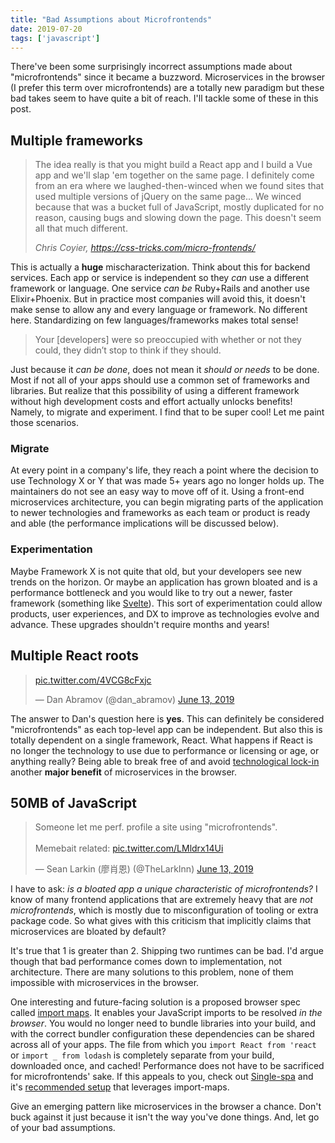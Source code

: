 ```yaml
---
title: "Bad Assumptions about Microfrontends"
date: 2019-07-20
tags: ['javascript']
---
```


There've been some surprisingly incorrect assumptions made about "microfrontends" since it became a buzzword. Microservices in the browser (I prefer this term over microfrontends) are a totally new paradigm but these bad takes seem to have quite a bit of reach. I'll tackle some of these in this post. 

## Multiple frameworks

> The idea really is that you might build a React app and I build a Vue app and we'll slap 'em together on the same page. I definitely come from an era where we laughed-then-winced when we found sites that used multiple versions of jQuery on the same page... We winced because that was a bucket full of JavaScript, mostly duplicated for no reason, causing bugs and slowing down the page. This doesn't seem all that much different.
>
> *Chris Coyier, https://css-tricks.com/micro-frontends/*

This is actually a **huge** mischaracterization. Think about this for backend services. Each app or service is independent so they *can* use a different framework or language. One service *can be* Ruby+Rails and another use Elixir+Phoenix. But in practice most companies will avoid this, it doesn't make sense to allow any and every language or framework. No different here. Standardizing on few languages/frameworks makes total sense!

> Your [developers] were so preoccupied with whether or not they could, they didn’t stop to think if they should.

Just because it *can be done*, does not mean it *should or needs* to be done. Most if not all of your apps should use a common set of frameworks and libraries. But realize that this possibility of using a different framework without high development costs and effort actually unlocks benefits! Namely, to migrate and experiment. I find that to be super cool! Let me paint those scenarios.

### Migrate

At every point in a company's life, they reach a point where the decision to use Technology X or Y that was made 5+ years ago no longer holds up. The maintainers do not see an easy way to move off of it. Using a front-end microservices architecture, you can begin migrating parts of the application to newer technologies and frameworks as each team or product is ready and able (the performance implications will be discussed below).

### Experimentation

Maybe Framework X is not quite that old, but your developers see new trends on the horizon. Or maybe an application has grown bloated and is a performance bottleneck and you would like to try out a newer, faster framework (something like [Svelte](https://github.com/sveltejs/svelte)). This sort of experimentation could allow products, user experiences, and DX to improve as technologies evolve and advance. These upgrades shouldn't require months and years!

## Multiple React roots

<blockquote class="twitter-tweet" data-conversation="none" data-lang="en"><p lang="und" dir="ltr"><a href="https://t.co/4VCG8cFxjc">pic.twitter.com/4VCG8cFxjc</a></p>&mdash; Dan Abramov (@dan_abramov) <a href="https://twitter.com/dan_abramov/status/1139157092420505600?ref_src=twsrc%5Etfw">June 13, 2019</a></blockquote>

The answer to Dan's question here is **yes**. This can definitely be considered "microfrontends" as each top-level app can be independent. But also this is totally dependent on a single framework, React. What happens if React is no longer the technology to use due to performance or licensing or age, or anything really? Being able to break free of and avoid [technological lock-in](https://en.wikipedia.org/wiki/Vendor_lock-in#Technology_lock-in) another **major benefit** of microservices in the browser.

## 50MB of JavaScript

<blockquote class="twitter-tweet" data-lang="en"><p lang="en" dir="ltr">Someone let me perf. profile a site using &quot;microfrontends&quot;. <br/><br/>Memebait related: <a href="https://t.co/LMldrx14Ui">pic.twitter.com/LMldrx14Ui</a></p>&mdash; Sean Larkin (廖肖恩) (@TheLarkInn) <a href="https://twitter.com/TheLarkInn/status/1139281821810618369?ref_src=twsrc%5Etfw">June 13, 2019</a></blockquote>

I have to ask: _is a bloated app a unique characteristic of microfrontends?_ I know of many frontend applications that are extremely heavy that are _not microfrontends_, which is mostly due to misconfiguration of tooling or extra package code. So what gives with this criticism that implicitly claims that microservices are bloated by default?

It's true that 1 is greater than 2. Shipping two runtimes can be bad. I'd argue though that bad performance comes down to implementation, not architecture. There are many solutions to this problem, none of them impossible with microservices in the browser.

One interesting and future-facing solution is a proposed browser spec called [import maps](https://github.com/WICG/import-maps). It enables your JavaScript imports to be resolved *in the browser*. You would no longer need to bundle libraries into your build, and with the correct bundler configuration these dependencies can be shared across all of your apps. The file from which you `import React from 'react` or `import _ from lodash` is completely separate from your build, downloaded once, and cached! Performance does not have to be sacrificed for microfrontends' sake. If this appeals to you, check out [Single-spa](https://single-spa.js.org/) and it's [recommended setup](https://single-spa.js.org/docs/faq.html#is-there-a-recommended-setup) that leverages import-maps. 

Give an emerging pattern like microservices in the browser a chance. Don't buck against it just because it isn't the way you've done things. And, let go of your bad assumptions.